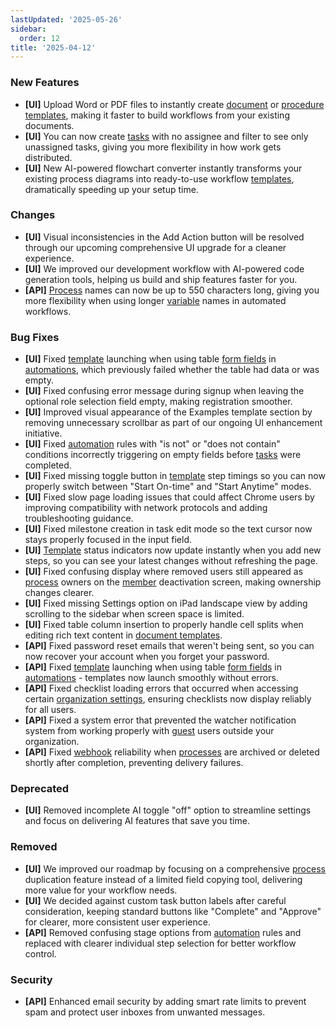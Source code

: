 ```yaml
---
lastUpdated: '2025-05-26'
sidebar:
  order: 12
title: '2025-04-12'
---
```


### New Features

- **[UI]** Upload Word or PDF files to instantly create [document](/products/pro/documenting/documents/) or [procedure templates](/products/pro/documenting/templates/), making it faster to build workflows from your existing documents.
- **[UI]** You can now create [tasks](/products/pro/tracking-and-tasks/tasks/) with no assignee and filter to see only unassigned tasks, giving you more flexibility in how work gets distributed.
- **[UI]** New AI-powered flowchart converter instantly transforms your existing process diagrams into ready-to-use workflow [templates](/products/pro/documenting/templates/), dramatically speeding up your setup time.

### Changes

- **[UI]** Visual inconsistencies in the Add Action button will be resolved through our upcoming comprehensive UI upgrade for a cleaner experience.
- **[UI]** We improved our development workflow with AI-powered code generation tools, helping us build and ship features faster for you.
- **[API]** [Process](/products/pro/tracking-and-tasks/processes/) names can now be up to 550 characters long, giving you more flexibility when using longer [variable](/products/pro/documenting/templates/variables/) names in automated workflows.

### Bug Fixes

- **[UI]** Fixed [template](/products/pro/documenting/templates/) launching when using table [form fields](/products/pro/tracking-and-tasks/tasks/what-are-form-fields-in-tallyfy/) in [automations](/products/pro/documenting/templates/automations/), which previously failed whether the table had data or was empty.
- **[UI]** Fixed confusing error message during signup when leaving the optional role selection field empty, making registration smoother.
- **[UI]** Improved visual appearance of the Examples template section by removing unnecessary scrollbar as part of our ongoing UI enhancement initiative.
- **[UI]** Fixed [automation](/products/pro/documenting/templates/automations/) rules with "is not" or "does not contain" conditions incorrectly triggering on empty fields before [tasks](/products/pro/tracking-and-tasks/tasks/) were completed.
- **[UI]** Fixed missing toggle button in [template](/products/pro/documenting/templates/) step timings so you can now properly switch between "Start On-time" and "Start Anytime" modes.
- **[UI]** Fixed slow page loading issues that could affect Chrome users by improving compatibility with network protocols and adding troubleshooting guidance.
- **[UI]** Fixed milestone creation in task edit mode so the text cursor now stays properly focused in the input field.
- **[UI]** [Template](/products/pro/documenting/templates/) status indicators now update instantly when you add new steps, so you can see your latest changes without refreshing the page.
- **[UI]** Fixed confusing display where removed users still appeared as [process](/products/pro/tracking-and-tasks/processes/) owners on the [member](/products/pro/documenting/members/) deactivation screen, making ownership changes clearer.
- **[UI]** Fixed missing Settings option on iPad landscape view by adding scrolling to the sidebar when screen space is limited.
- **[UI]** Fixed table column insertion to properly handle cell splits when editing rich text content in [document templates](/products/pro/documenting/documents/).
- **[API]** Fixed password reset emails that weren't being sent, so you can now recover your account when you forget your password.
- **[API]** Fixed [template](/products/pro/documenting/templates/) launching when using table [form fields](/products/pro/tracking-and-tasks/tasks/what-are-form-fields-in-tallyfy/) in [automations](/products/pro/documenting/templates/automations/) - templates now launch smoothly without errors.
- **[API]** Fixed checklist loading errors that occurred when accessing certain [organization settings](/products/pro/settings/org-settings/), ensuring checklists now display reliably for all users.
- **[API]** Fixed a system error that prevented the watcher notification system from working properly with [guest](/products/pro/documenting/guests/) users outside your organization.
- **[API]** Fixed [webhook](/products/pro/integrations/webhooks/) reliability when [processes](/products/pro/tracking-and-tasks/processes/) are archived or deleted shortly after completion, preventing delivery failures.

### Deprecated

- **[UI]** Removed incomplete AI toggle "off" option to streamline settings and focus on delivering AI features that save you time.

### Removed

- **[UI]** We improved our roadmap by focusing on a comprehensive [process](/products/pro/tracking-and-tasks/processes/) duplication feature instead of a limited field copying tool, delivering more value for your workflow needs.
- **[UI]** We decided against custom task button labels after careful consideration, keeping standard buttons like "Complete" and "Approve" for clearer, more consistent user experience.
- **[API]** Removed confusing stage options from [automation](/products/pro/documenting/templates/automations/) rules and replaced with clearer individual step selection for better workflow control.

### Security

- **[API]** Enhanced email security by adding smart rate limits to prevent spam and protect user inboxes from unwanted messages.